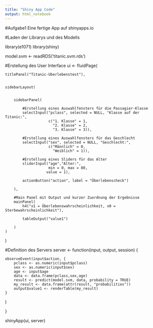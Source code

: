 ```yaml
---
title: "Shiny App Code"
output: html_notebook
---
```


#Aufgabe1 Eine fertige App auf shinyapps.io

#Laden der Librarys und des Modells

library(e1071)
library(shiny)

model.svm <- readRDS('titanic.svm.rds')

#Erstellung des User Interface
ui <- fluidPage(
    
    
    titlePanel("Titanic-Überlebenstest"),
    
    
    sidebarLayout(
        
        
        sidebarPanel(
            
            #Erstellung eines Auswahlfensters für die Passagier-Klasse 
            selectInput("pclass", selected = NULL, "Klasse auf der Titanic:",
                        c("1. Klasse" = 1, 
                          "2. Klasse" = 2,
                          "3. Klasse" = 3)),
            
            #Erstellung eines Auswahlfensters für das Geschlecht 
            selectInput("sex", selected = NULL, "Geschlecht:",
                        c("Männlich" = 0, 
                          "Weiblich" = 1)),
            
            #Erstellung eines Sliders für das Alter
            sliderInput("age","Alter:",
                        min = 0, max = 80,
                       value = 1),
                        
            actionButton("action", label = "Überlebenscheck")
            
        ),
        
        #Main Panel mit Output und kurzer Zuordnung der Ergebnisse
        mainPanel(
            h4("x1 = Überlebenswahrscheinlichkeit, x0 = Sterbewahrscheinlichkeit"),
            
            tableOutput("value1")
            
        )
    )
)

#Definition des Servers
server <- function(input, output, session) {
    
    observeEvent(input$action, {
        pclass <- as.numeric(input$pclass)
        sex <- as.numeric(input$sex)
        age <- input$age
        data <- data.frame(pclass,sex,age)
        result <- predict(model.svm, data, probability = TRUE)
        my_result <- data.frame(attr(result, "probabilities"))
        output$value1 <- renderTable(my_result)
    }
)
    
}


shinyApp(ui, server)
